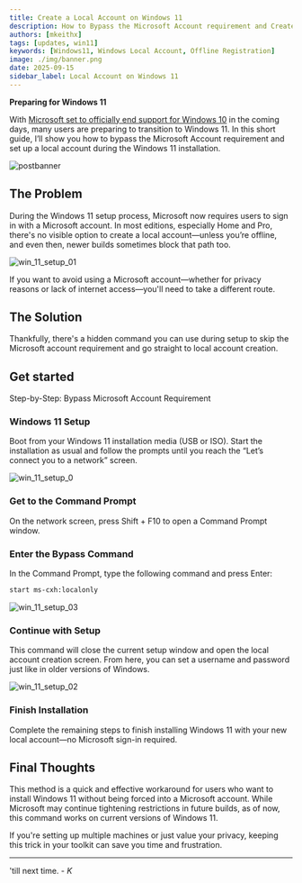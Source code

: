 ```yaml
---
title: Create a Local Account on Windows 11
description: How to Bypass the Microsoft Account requirement and Create a Local Account on a Windows 11 Device.
authors: [mkeithx]
tags: [updates, win11]
keywords: [Windows11, Windows Local Account, Offline Registration]
image: ./img/banner.png
date: 2025-09-15
sidebar_label: Local Account on Windows 11
---
```




**Preparing for Windows 11**

With [Microsoft set to officially end support for Windows 10](https://support.microsoft.com/en-us/windows/windows-10-support-ends-on-october-14-2025-2ca8b313-1946-43d3-b55c-2b95b107f281) in the coming days, many users are preparing to transition to Windows 11. In this short guide, I’ll show you how to bypass the Microsoft Account requirement and set up a local account during the Windows 11 installation.



![postbanner](./img/banner.png)

<!-- truncate -->

<!-- If you're setting up Windows 11 and prefer not to sign in with a Microsoft account—or you're working without an internet connection—you'll quickly notice that the option to create a local account is missing from the setup process. Fortunately, there's a simple command that lets you bypass this limitation and proceed with creating a local user account instead. In this post, we'll walk you through the steps to bypass the Microsoft Account requirement during Windows 11 installation. -->


## The Problem
During the Windows 11 setup process, Microsoft now requires users to sign in with a Microsoft account. In most editions, especially Home and Pro, there's no visible option to create a local account—unless you’re offline, and even then, newer builds sometimes block that path too.

![win_11_setup_01](./img/win_11_setup_01.png)




If you want to avoid using a Microsoft account—whether for privacy reasons or lack of internet access—you'll need to take a different route.


## The Solution

Thankfully, there's a hidden command you can use during setup to skip the Microsoft account requirement and go straight to local account creation.

## Get started

Step-by-Step: Bypass Microsoft Account Requirement

### **Windows 11 Setup**

   Boot from your Windows 11 installation media (USB or ISO). Start the installation as usual and follow the prompts until you reach the “Let’s connect you to a network” screen.

   ![win_11_setup_0](./img/win_11_setup_0.png)

### **Get to the Command Prompt**

   On the network screen, press Shift + F10 to open a Command Prompt window.

### **Enter the Bypass Command**

   In the Command Prompt, type the following command and press Enter:
   
   ```sh
   start ms-cxh:localonly
   ```

   ![win_11_setup_03](./img/win_11_setup_03.png)

### **Continue with Setup**

   This command will close the current setup window and open the local account creation screen. From here, you can set a username and password just like in older versions of Windows.


   ![win_11_setup_02](./img/win_11_setup_02.png)

### **Finish Installation**

   Complete the remaining steps to finish installing Windows 11 with your new local account—no Microsoft sign-in required.


## Final Thoughts

This method is a quick and effective workaround for users who want to install Windows 11 without being forced into a Microsoft account. While Microsoft may continue tightening restrictions in future builds, as of now, this command works on current versions of Windows 11.

If you're setting up multiple machines or just value your privacy, keeping this trick in your toolkit can save you time and frustration.

---
'till next time. - *K*